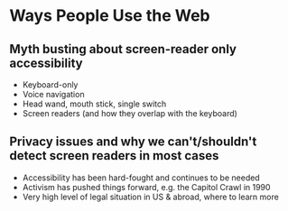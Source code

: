 # Ways People Use the Web

## Myth busting about screen-reader only accessibility
- Keyboard-only
- Voice navigation
- Head wand, mouth stick, single switch
- Screen readers (and how they overlap with the keyboard)
## Privacy issues and why we can't/shouldn't detect screen readers in most cases
- Accessibility has been hard-fought and continues to be needed
- Activism has pushed things forward, e.g. the Capitol Crawl in 1990
- Very high level of legal situation in US & abroad, where to learn more
